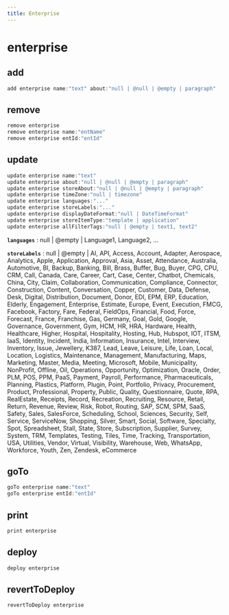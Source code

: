 ```yaml
---
title: Enterprise
---
```


# enterprise

## add

```js filename="Terminal" copy
add enterprise name:"text" about:"null | @null | @empty | paragraph"
```


## remove

```js filename="Terminal" copy
remove enterprise
remove enterprise name:"entName"
remove enterprise entId:"entId"
```


## update

```js filename="Terminal" copy
update enterprise name:"text"
update enterprise about:"null | @null | @empty | paragraph"
update enterprise storeAbout:"null | @null | @empty | paragraph"
update enterprise timeZone:"null | timezone"
update enterprise languages:"..."
update enterprise storeLabels:"..."
update enterprise displayDateFormat:"null | DateTimeFormat"
update enterprise storeItemType:"template | application"
update enterprise allFilterTags:"null | @empty | text1, text2"
```

**`languages`**
 : null | @empty | Language1, Language2, ...

**`storeLabels`**
 : null | @empty | AI, API, Access, Account, Adapter, Aerospace, Analytics, Apple, Application, Approval, Asia, Asset, Attendance, Australia, Automotive, BI, Backup, Banking, Bill, Brass, Buffer, Bug, Buyer, CPG, CPU, CRM, Call, Canada, Care, Career, Cart, Case, Center, Chatbot, Chemicals, China, City, Claim, Collaboration, Communication, Compliance, Connector, Construction, Content, Conversation, Copper, Customer, Data, Defense, Desk, Digital, Distribution, Document, Donor, EDI, EPM, ERP, Education, Elderly, Engagement, Enterprise, Estimate, Europe, Event, Execution, FMCG, Facebook, Factory, Fare, Federal, FieldOps, Financial, Food, Force, Forecast, France, Franchise, Gas, Germany, Goal, Gold, Google, Governance, Government, Gym, HCM, HR, HRA, Hardware, Health, Healthcare, Higher, Hospital, Hospitality, Hosting, Hub, Hubspot, IOT, ITSM, IaaS, Identity, Incident, India, Information, Insurance, Intel, Interview, Inventory, Issue, Jewellery, K387, Lead, Leave, Leisure, Life, Loan, Local, Location, Logistics, Maintenance, Management, Manufacturing, Maps, Marketing, Master, Media, Meeting, Microsoft, Mobile, Municipality, NonProfit, Offline, Oil, Operations, Opportunity, Optimization, Oracle, Order, PLM, POS, PPM, PaaS, Payment, Payroll, Performance, Pharmaceuticals, Planning, Plastics, Platform, Plugin, Point, Portfolio, Privacy, Procurement, Product, Professional, Property, Public, Quality, Questionnaire, Quote, RPA, RealEstate, Receipts, Record, Recreation, Recruiting, Resource, Retail, Return, Revenue, Review, Risk, Robot, Routing, SAP, SCM, SPM, SaaS, Safety, Sales, SalesForce, Scheduling, School, Sciences, Security, Self, Service, ServiceNow, Shopping, Silver, Smart, Social, Software, Specialty, Spot, Spreadsheet, Stall, State, Store, Subscription, Supplier, Survey, System, TRM, Templates, Testing, Tiles, Time, Tracking, Transportation, USA, Utilities, Vendor, Virtual, Visibility, Warehouse, Web, WhatsApp, Workforce, Youth, Zen, Zendesk, eCommerce


## goTo

```js filename="Terminal" copy
goTo enterprise name:"text"
goTo enterprise entId:"entId"
```


## print

```js filename="Terminal" copy
print enterprise
```


## deploy

```js filename="Terminal" copy
deploy enterprise
```


## revertToDeploy

```js filename="Terminal" copy
revertToDeploy enterprise
```


